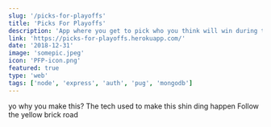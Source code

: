 ```yaml
---
slug: '/picks-for-playoffs'
title: 'Picks For Playoffs'
description: 'App where you get to pick who you think will win during the NFL playoffs 🏈'
link: 'https://picks-for-playoffs.herokuapp.com/'
date: '2018-12-31'
image: 'somepic.jpeg'
icon: 'PFP-icon.png'
featured: true
type: 'web'
tags: ['node', 'express', 'auth', 'pug', 'mongodb']
---
```



<ProjectSectionTop frontmatter={props.frontmatter} />

<ProjectSectionIconGroup iconInfo="clipboard" sectionHeader="Background">
  yo why you make this?
</ProjectSectionIconGroup>

<ProjectSectionIconGroup iconInfo="tools" sectionHeader="Under The Hood">
  The tech used to make this shin ding happen
</ProjectSectionIconGroup>

<ProjectSectionIconGroup iconInfo="sign" sectionHeader="Next Steps">
  Follow the yellow brick road
</ProjectSectionIconGroup>
